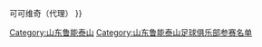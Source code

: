 {{Football squad with logo
| name      = 2000年山东鲁能泰山名单
| bgcolor   = #FF7300
| textcolor = #FFFFFF
| teamname  = 山东鲁能泰山
| seasontitle=[[2000年中国足球甲A联赛|<span style="color: white;">2000年</span>]][[中国足球甲级A组联赛|<span style="color: white;">甲A联赛</span>]]第五名
| teamlogo  = <!--不是使用在条目中的非自由版权图像，根据[[Wikipedia:合理使用]]，不能在非条目名字空间展示：
ive Mesh.png
-->
| p1=[[王军 (足球守门员)|王军]]
| p2=[[邵延杰]]
| p3=[[王超 (1975年)|王超]]
| p4=[[郝伟]]
| p5=[[舒畅 (足球运动员)|舒畅]]
| p6=[[李明 (1975年)|李明]]
| p7=[[宋黎辉]]
| p8=[[李霄鹏]]
| p9=[[卡西亚诺·德瓦尔]]
| p10=[[宿茂臻]]
| p11=丹尼斯·普尔泰尼亚查
| p12=[[邓程]]
| p13=
| p14=马科斯
| p15=[[范学伟]]
| p16=[[高尧]]
| p17=[[徐锋]]
| p18=[[侯志强 (足球运动员)|侯志强]]
| p19=[[姜勇]]
| p20=[[宋毓明]]
| p21=[[唐明]]
| p22=[[萨沙·皮特洛维奇]]
| p23=[[孙雷]]
| p24=[[刘金东]]
| p25=[[矫喆]]
| p26=[[谢永亮]]
| p27=[[察可军]]
| p28=[[耿钰杰]]
| p29=[[相福军]]
| p30=[[王晓龙 (1979年)|王晓龙]]
| p31=
| p32=[[查尔斯·维特尔]]
| p33=
| p34=
| p35=
| p36=
| p37=
| manager=[[斯洛博丹·桑特拉奇|桑特拉奇]]{{•}}可可维奇（代理）
}}<noinclude>
{{DEFAULTSORT:Shandong Luneng Taishan F.C. Squad 2000}}
[[Category:山东鲁能泰山]]
[[Category:山东鲁能泰山足球俱乐部参赛名单]]
</noinclude>